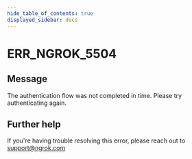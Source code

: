 ```yaml
---
hide_table_of_contents: true
displayed_sidebar: docs
---
```



# ERR_NGROK_5504

## Message

The authentication flow was not completed in time. Please try authenticating again.

<ErrorDetails error="err_ngrok_5504" />

## Further help

If you're having trouble resolving this error, please reach out to [support@ngrok.com](mailto:support@ngrok.com?subject=Help%20with%20ERR_NGROK_5504)
